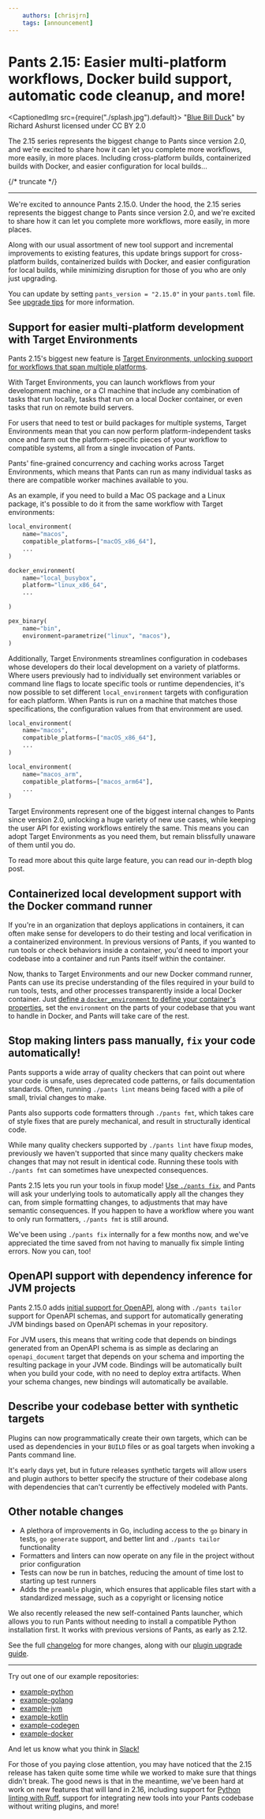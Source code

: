 ```yaml
---
    authors: [chrisjrn]
    tags: [announcement]
---
```


# Pants 2.15: Easier multi-platform workflows, Docker build support, automatic code cleanup, and more!

<CaptionedImg src={require("./splash.jpg").default}>
  "[Blue Bill Duck](https://www.flickr.com/photos/43603415@N08/4738192538)" by
  Richard Ashurst licensed under CC BY 2.0
</CaptionedImg>

The 2.15 series represents the biggest change to Pants since version 2.0, and we're excited to share how it can let you complete more workflows, more easily, in more places. Including cross-platform builds, containerized builds with Docker, and easier configuration for local builds…

{/* truncate */}

---

We're excited to announce Pants 2.15.0. Under the hood, the 2.15 series represents the biggest change to Pants since version 2.0, and we're excited to share how it can let you complete more workflows, more easily, in more places.

Along with our usual assortment of new tool support and incremental improvements to existing features, this update brings support for cross-platform builds, containerized builds with Docker, and easier configuration for local builds, while minimizing disruption for those of you who are only just upgrading.

You can update by setting `pants_version = "2.15.0"` in your `pants.toml` file. See [upgrade tips](https://www.pantsbuild.org/v2.15/docs/upgrade-tips) for more information.

## Support for easier multi-platform development with Target Environments

Pants 2.15's biggest new feature is [Target Environments, unlocking support for workflows that span multiple platforms](https://www.pantsbuild.org/v2.15/docs/environments).

With Target Environments, you can launch workflows from your development machine, or a CI machine that include any combination of tasks that run locally, tasks that run on a local Docker container, or even tasks that run on remote build servers.

For users that need to test or build packages for multiple systems, Target Environments mean that you can now perform platform-independent tasks once and farm out the platform-specific pieces of your workflow to compatible systems, all from a single invocation of Pants.

Pants' fine-grained concurrency and caching works across Target Environments, which means that Pants can run as many individual tasks as there are compatible worker machines available to you.

As an example, if you need to build a Mac OS package and a Linux package, it's possible to do it from the same workflow with Target environments:

```python title="BUILD"
local_environment(
    name="macos",
    compatible_platforms=["macOS_x86_64"],
    ...
)

docker_environment(
    name="local_busybox",
    platform="linux_x86_64",
    ...

)

pex_binary(
    name="bin",
    environment=parametrize("linux", "macos"),
)
```

Additionally, Target Environments streamlines configuration in codebases whose developers do their local development on a variety of platforms. Where users previously had to individually set environment variables or command line flags to locate specific tools or runtime dependencies, it's now possible to set different `local_environment` targets with configuration for each platform. When Pants is run on a machine that matches those specifications, the configuration values from that environment are used.

```python title="BUILD"
local_environment(
    name="macos",
    compatible_platforms=["macOS_x86_64"],
    ...
)

local_environment(
    name="macos_arm",
    compatible_platforms=["macos_arm64"],
    ...
)
```

Target Environments represent one of the biggest internal changes to Pants since version 2.0, unlocking a huge variety of new use cases, while keeping the user API for existing workflows entirely the same. This means you can adopt Target Environments as you need them, but remain blissfully unaware of them until you do.

To read more about this quite large feature, you can read our in-depth blog post.

## Containerized local development support with the Docker command runner

If you're in an organization that deploys applications in containers, it can often make sense for developers to do their testing and local verification in a containerized environment. In previous versions of Pants, if you wanted to run tools or check behaviors inside a container, you'd need to import your codebase into a container and run Pants itself within the container.

Now, thanks to Target Environments and our new Docker command runner, Pants can use its precise understanding of the files required in your build to run tools, tests, and other processes transparently inside a local Docker container. Just [define a `docker_environment` to define your container's properties](https://www.pantsbuild.org/v2.15/docs/reference-docker_environment), set the `environment` on the parts of your codebase that you want to handle in Docker, and Pants will take care of the rest.

## Stop making linters pass manually, `fix` your code automatically!

Pants supports a wide array of quality checkers that can point out where your code is unsafe, uses deprecated code patterns, or fails documentation standards. Often, running `./pants lint` means being faced with a pile of small, trivial changes to make.

Pants also supports code formatters through `./pants fmt`, which takes care of style fixes that are purely mechanical, and result in structurally identical code.

While many quality checkers supported by `./pants lint` have fixup modes, previously we haven't supported that since many quality checkers make changes that may not result in identical code. Running these tools with `./pants fmt` can sometimes have unexpected consequences.

Pants 2.15 lets you run your tools in fixup mode! [Use `./pants fix`](https://www.pantsbuild.org/v2.15/docs/reference-fix), and Pants will ask your underlying tools to automatically apply all the changes they can, from simple formatting changes, to adjustments that may have semantic consequences. If you happen to have a workflow where you want to only run formatters, `./pants fmt` is still around.

We've been using `./pants fix` internally for a few months now, and we've appreciated the time saved from not having to manually fix simple linting errors. Now you can, too!

## OpenAPI support with dependency inference for JVM projects

Pants 2.15.0 adds [initial support for OpenAPI](https://www.pantsbuild.org/v2.15/docs/reference-openapi_source), along with `./pants tailor` support for OpenAPI schemas, and support for automatically generating JVM bindings based on OpenAPI schemas in your repository.

For JVM users, this means that writing code that depends on bindings generated from an OpenAPI schema is as simple as declaring an `openapi_document` target that depends on your schema and importing the resulting package in your JVM code. Bindings will be automatically built when you build your code, with no need to deploy extra artifacts. When your schema changes, new bindings will automatically be available.

## Describe your codebase better with synthetic targets

Plugins can now programmatically create their own targets, which can be used as dependencies in your `BUILD` files or as goal targets when invoking a Pants command line.

It's early days yet, but in future releases synthetic targets will allow users and plugin authors to better specify the structure of their codebase along with dependencies that can't currently be effectively modeled with Pants.

## Other notable changes

- A plethora of improvements in Go, including access to the `go` binary in tests, `go generate` support, and better lint and `./pants tailor` functionality
- Formatters and linters can now operate on any file in the project without prior configuration
- Tests can now be run in batches, reducing the amount of time lost to starting up test runners
- Adds the `preamble` plugin, which ensures that applicable files start with a standardized message, such as a copyright or licensing notice

We also recently released the new self-contained Pants launcher, which allows you to run Pants without needing to install a compatible Python installation first. It works with previous versions of Pants, as early as 2.12.

See the full [changelog](https://github.com/pantsbuild/pants/blob/main/src/python/pants/notes/2.15.x.md) for more changes, along with our [plugin upgrade guide](https://www.pantsbuild.org/docs/plugin-upgrade-guide).

---

Try out one of our example repositories:

- [example-python](https://github.com/pantsbuild/example-python)
- [example-golang](https://github.com/pantsbuild/example-golang)
- [example-jvm](https://github.com/pantsbuild/example-jvm)
- [example-kotlin](https://github.com/pantsbuild/example-kotlin)
- [example-codegen](https://github.com/pantsbuild/example-codegen)
- [example-docker](https://github.com/pantsbuild/example-docker)

And let us know what you think in [Slack!](https://www.pantsbuild.org/docs/getting-help)

For those of you paying close attention, you may have noticed that the 2.15 release has taken quite some time while we worked to make sure that things didn't break. The good news is that in the meantime, we've been hard at work on new features that will land in 2.16, including support for [Python linting with Ruff](../2023-02-28-linting-python-at-warp-speed/index.mdx), support for integrating new tools into your Pants codebase without writing plugins, and more!
